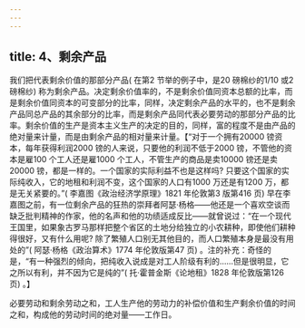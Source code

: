 ```yaml
---
---
---
```

title: 4、剩余产品
---




我们把代表剩余价值的那部分产品( 在第2 节举的例子中，是20 磅棉纱的1/10 或2 磅棉纱) 称为剩余产品。决定剩余价值率的，不是剩余价值同资本总额的比率，而是剩余价值同资本的可变部分的比率，同样，决定剩余产品的水平的，也不是剩余产品同总产品的其余部分的比率，而是剩余产品同代表必要劳动的那部分产品的比率。剩余价值的生产是资本主义生产的决定的目的，同样，富的程度不是由产品的绝对量来计量，而是由剩余产品的相对量来计量。【“对于一个拥有20000 镑资本，每年获得利润2000 镑的人来说，只要他的利润不低于2000 镑，不管他的资本是雇100 个工人还是雇1000 个工人，不管生产的商品是卖10000 镑还是卖20000 镑，都是一样的。一个国家的实际利益不也是这样吗? 只要这个国家的实际纯收入，它的地租和利润不变，这个国家的人口有1000 万还是有1200 万，都是无关紧要的。”( 李嘉图《政治经济学原理》1821 年伦敦第3 版第416 页) 早在李嘉图之前，有一位剩余产品的狂热的崇拜者阿瑟·杨格——他还是一个喜欢空谈而缺乏批判精神的作家，他的名声和他的功绩适成反比——就曾说过：“在一个现代王国里，如果象古罗马那样把整个省区的土地分给独立的小农耕种，即使他们耕种得很好，又有什么用呢? 除了繁殖人口别无其他目的，而人口繁殖本身是最没有用处的”( 阿瑟·杨格《政治算术》1774 年伦敦版第47 页) 。注的补充：奇怪的是，“有一种强烈的倾向，把纯收入说成是对工人阶级有利的……但是很明显，它之所以有利，并不因为它是纯的”( 托·霍普金斯《论地租》1828 年伦敦版第126 页) 。】

必要劳动和剩余劳动之和，工人生产他的劳动力的补偿价值和生产剩余价值的时间之和，构成他的劳动时间的绝对量——工作日。